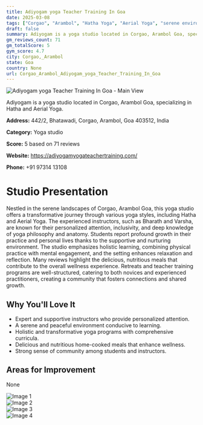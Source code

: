 ```yaml
---
title: Adiyogam yoga Teacher Training In Goa
date: 2025-03-08
tags: ["Corgao", "Arambol", "Hatha Yoga", "Aerial Yoga", "serene environment", "holistic approach", "Corgao, Arambol"]  
draft: false
summary: Adiyogam is a yoga studio located in Corgao, Arambol Goa, specializing in Hatha and Aerial Yoga.
gm_reviews_count: 71
gm_totalScore: 5
gym_score: 4.7
city: Corgao,_Arambol
state: Goa
country: None
url: Corgao_Arambol_Adiyogam_yoga_Teacher_Training_In_Goa
---
```


<div className="aspect-[16/9] relative my-8">
  <img 
    src="https://lh5.googleusercontent.com/p/AF1QipNQCW3-RF_oJ2sy-vjdWd2KlymrJkC_SeBaSrdd=w1920-h1080-k-no"
    alt="Adiyogam yoga Teacher Training In Goa - Main View"
    className="object-cover absolute inset-0 w-full h-full rounded-lg"
  />
</div>

Adiyogam is a yoga studio located in Corgao, Arambol Goa, specializing in Hatha and Aerial Yoga.

**Address:** 442/2, Bhatawadi, Corgao, Arambol, Goa 403512, India

**Category:** Yoga studio

**Score:** 5 based on 71 reviews

**Website:** https://adiyogamyogateachertraining.com/

**Phone:** +91 97314 13108

# Studio Presentation

Nestled in the serene landscapes of Corgao, Arambol Goa, this yoga studio offers a transformative journey through various yoga styles, including Hatha and Aerial Yoga. The experienced instructors, such as Bharath and Varsha, are known for their personalized attention, inclusivity, and deep knowledge of yoga philosophy and anatomy. Students report profound growth in their practice and personal lives thanks to the supportive and nurturing environment. The studio emphasizes holistic learning, combining physical practice with mental engagement, and the setting enhances relaxation and reflection. Many reviews highlight the delicious, nutritious meals that contribute to the overall wellness experience. Retreats and teacher training programs are well-structured, catering to both novices and experienced practitioners, creating a community that fosters connections and shared growth.


## Why You'll Love It

- Expert and supportive instructors who provide personalized attention.
- A serene and peaceful environment conducive to learning.
- Holistic and transformative yoga programs with comprehensive curricula.
- Delicious and nutritious home-cooked meals that enhance wellness.
- Strong sense of community among students and instructors.

## Areas for Improvement

None

<div className="grid grid-cols-1 xl:grid-cols-2 gap-4 my-8">
<div className="aspect-[4/3] relative"><img src="https://lh5.googleusercontent.com/p/AF1QipPJMb_qT5ax5xoHL4OUqEEBrGzLZjKgMTjN9mjD=w1920-h1080-k-no" alt="Image 1" className="object-cover absolute inset-0 w-full h-full rounded-lg" /></div>
<div className="aspect-[4/3] relative"><img src="https://lh5.googleusercontent.com/p/AF1QipPWJ1nkzEu8F97Dnl6TI5X5A_GJoc16ELC4h2yy=w1920-h1080-k-no" alt="Image 2" className="object-cover absolute inset-0 w-full h-full rounded-lg" /></div>
<div className="aspect-[4/3] relative"><img src="https://lh5.googleusercontent.com/p/AF1QipNMwNMl_l-zJK6i5fyORQ4S0gnQknZXvsrzUZtf=w1920-h1080-k-no" alt="Image 3" className="object-cover absolute inset-0 w-full h-full rounded-lg" /></div>
<div className="aspect-[4/3] relative"><img src="https://lh5.googleusercontent.com/p/AF1QipP5DTFNOjbz8UzOYQxXP2btVzjH3pS6esWef_rV=w1920-h1080-k-no" alt="Image 4" className="object-cover absolute inset-0 w-full h-full rounded-lg" /></div>
</div>